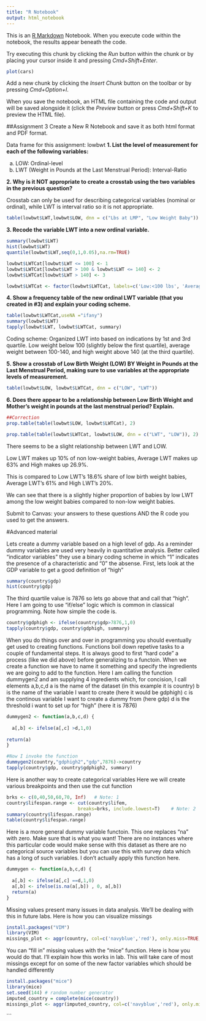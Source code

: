 ```yaml
---
title: "R Notebook"
output: html_notebook
---
```


This is an [R Markdown](http://rmarkdown.rstudio.com) Notebook. When you execute code within the notebook, the results appear beneath the code. 

Try executing this chunk by clicking the *Run* button within the chunk or by placing your cursor inside it and pressing *Cmd+Shift+Enter*. 

```r
plot(cars)
```

Add a new chunk by clicking the *Insert Chunk* button on the toolbar or by pressing *Cmd+Option+I*.

When you save the notebook, an HTML file containing the code and output will be saved alongside it (click the *Preview* button or press *Cmd+Shift+K* to preview the HTML file).

##Assignment 3
Create a New R Notebook and save it as both html format and PDF format. 

Data frame for this assignment:  lowbwt
**1.	List the level of measurement for each of the following variables:**

a.	LOW: Ordinal-level
b.	LWT (Weight in Pounds at the Last Menstrual Period): Interval-Ratio

**2.	Why is it NOT appropriate to create a crosstab using the two variables in the previous question?**

Crosstab can only be used for describing categorical variables (nominal or ordinal), while LWT is interval ratio so it is not appropriate.

```r
table(lowbwt$LWT,lowbwt$LOW, dnn = c("Lbs at LMP", "Low Weight Baby")) 
```
**3.	Recode the variable LWT into a new ordinal variable.**

```r
summary(lowbwt$LWT)
hist(lowbwt$LWT)
quantile(lowbwt$LWT,seq(0,1,0.05),na.rm=TRUE)
```
```r

lowbwt$LWTCat[lowbwt$LWT <= 100] <- 1
lowbwt$LWTCat[lowbwt$LWT > 100 & lowbwt$LWT <= 140] <- 2
lowbwt$LWTCat[lowbwt$LWT > 140] <- 3

lowbwt$LWTCat <- factor(lowbwt$LWTCat, labels=c('Low:<100 lbs', 'Average:101-140lbs', 'High:140+lbs'))
```

**4.	Show a frequency table of the new ordinal LWT variable (that you created in #3) and explain your coding scheme.**

```r
table(lowbwt$LWTCat,useNA ="ifany")
summary(lowbwt$LWT)
tapply(lowbwt$LWT, lowbwt$LWTCat, summary)
```
Coding scheme: Organized LWT into based on indications by 1st and 3rd quartile. Low weight below 100 (slightly below the first quartile), average weight between 100-140, and high weight above 140 (at the third quartile).

**5.	Show a crosstab of Low Birth Weight (LOW) BY Weight in Pounds at the Last Menstrual Period, making sure to use variables at the appropriate levels of measurement.**

```r
table(lowbwt$LOW, lowbwt$LWTCat, dnn = c("LOW", "LWT")) 
```


**6.	Does there appear to be a relationship between Low Birth Weight and Mother's weight in pounds at the last menstrual period? Explain.**
```r
##Correction
prop.table(table(lowbwt$LOW, lowbwt$LWTCat), 2) 
```

```r
prop.table(table(lowbwt$LWTCat, lowbwt$LOW, dnn = c("LWT", "LOW")), 2) 
```

There seems to be a slight relationship between LWT and LOW. 

Low LWT makes up 10% of non low-weight babies, Average LWT makes up 63% and High makes up 26.9%. 

This is compared to Low LWT's 18.6% share of low birth weight babies, Average LWT's 61% and High LWT's 20%. 

We can see that there is a slightly higher proportion of babies by low LWT among the low weight babies compared to non-low weight babies.

Submit to Canvas: your answers to these questions AND the R code you used to get the answers.


#Advanced material

Lets create a dummy variable based on a high level of gdp. As a reminder dummy variables are used very heavily in quantitative analysis. Better called "indicator variables" they use a binary coding scheme in which "1" indicates the presence of a characteristic and "0" the absense. First, lets look at the GDP variable to get a good definition of "high"

```r
summary(country$gdp)
hist(country$gdp)
```


The third quartile value is 7876 so lets go above that and call that "high". Here I am going to use "if/else" logic which is common in classical programming. Note how simple the code is.
```r
country$gdphigh <- ifelse(country$gdp>7876,1,0)
tapply(country$gdp, country$gdphigh, summary)
```

When you do things over and over in programming you should eventually get used to creating functions. Functions boil down repetive tasks to a couple of fundamental steps. It is always good to first "hard code" a process (like we did above) before generalizing to a functoin. When we create a function we have to name it something and specify the ingredients we are going to add to the function. Here I am calling the function dummygen2 and am supplying 4 ingredients which, for concision, I call elements a,b,c,d
a is the name of the dataset (in this example it is country)
b is the name of the variable I want to create (here it would be gdphigh)
c is the continous variable I want to create a dummy from (here gdp)
d is the threshold i want to set up for "high" (here it is 7876)
```r

dummygen2 <- function(a,b,c,d) {
  
  a[,b] <- ifelse(a[,c] >d,1,0)
  
return(a)
}

#Now I invoke the function
dummygen2(country,"gdphigh2","gdp",7876)->country
tapply(country$gdp, country$gdphigh2, summary)
```
Here is another way to create categorical variables
Here we will create various breakpoints and then use the cut function
```r
brks <- c(0,40,50,60,70, Inf)  	# Note: 1 
country$lifespan.range <- cut(country$lifem,
                          breaks=brks, include.lowest=T) 	# Note: 2 
summary(country$lifespan.range)
table(country$lifespan.range)
```
Here is a more general dummy variable functoin. This one replaces "na" with zero. Make sure that is what you want! There are no instances where this particular code would make sense with this dataset as there are no categorical source variables but you can use this with survey data which has a long of such variables. I don't actually apply this function here. 
```r

dummygen <- function(a,b,c,d) {
  
  a[,b] <- ifelse(a[,c] ==d,1,0)
  a[,b] <- ifelse(is.na(a[,b]) , 0, a[,b])
  return(a)
}
```


Missing values present many issues in data analysis. We'll be dealing with this in future labs.
Here is how you can visualize missings
```r
install.packages("VIM")
library(VIM)
missings_plot <- aggr(country, col=c('navyblue','red'), only.miss=TRUE, numbers=TRUE, sortVars=TRUE, labels=names(country), gap=3, ylab=c("Histogram of missing data","Pattern"))
```

You can "fill in" missing values with the "mice" function. Here is how you would do that. I'll explain how this works in lab.  This will take care of most missings except for on some of the new factor variables which should be handled differently

```r
install.packages("mice")
library(mice)
set.seed(144) # random number generator
imputed_country = complete(mice(country))
missings_plot <- aggr(imputed_country, col=c('navyblue','red'), only.miss=TRUE, numbers=TRUE, sortVars=TRUE, labels=names(imputed_country), gap=3, ylab=c("Histogram of missing data","Pattern"))
```
```







